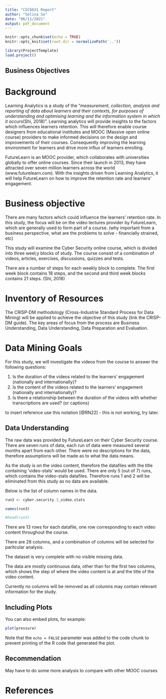 ```yaml
---
title: "CSC8631 Report"
author: "Selina So"
date: "06/11/2021"
output: pdf_document
---
```


```r
knitr::opts_chunk$set(echo = TRUE)
knitr::opts_knit$set(root.dir = normalizePath('..'))
```

```r
library(ProjectTemplate)
load.project()
```

## Business Objectives

# Background

Learning Analytics is a study of the "*measurement, collection, analysis and reporting of data about learners and their contexts, for purposes of understanding and optimising learning and the information system in which it occurs*(Shi, 2018)". Learning analytics will provide insights to the factors which influences learners retention. This will therefore enable course designers from educational institutes and MOOC (Massive open online course) providers  to make informed decisions on the design and improvements of their courses. Consequently improving the learning environment for learners and drive more influx of learners enrolling. 

FutureLearn is an MOOC provider, which collaborates with universities globally to offer online courses. Since their launch in 2013, they have attracted over seven million learners across the world (www.futurelearn.com). With the insights driven from Learning Analytics, it will help FutureLearn on how to improve the retention rate and learners' engagement. 

# Business objective
There are many factors which could influence the learners' retention rate. In this study, the focus will be on the video lectures provider by FutureLearn, which are generally used to form part of a course. (why important from a business perspective, what are the problems to solve - financially strained, etc) 

This study will examine the Cyber Security online course, which is divided into three weel;y blocks of study. The course consist of a combination of videos, articles, exercises, discussions, quizzes and tests. 

There are a number of steps for each weekly block to complete. The first week block contains 18 steps, and the second and third week blocks contains 21 steps. (Shi, 2018) 

# Inventory of Resources

The CRISP-DM methodology (Cross-Industrie Standard Process for Data Mining) will be applied to achieve the objective of this study (link the CRISP-DM guide). The key areas of focus from the process are Business Understanding, Data Understanding, Data Preparation and Evaluation. 

# Data Mining Goals

For this study, we will investigate the videos from the course to answer the following questions:

1. Is the duration of the videos related to the learners' engagement (nationally and internationally)?
2. Is the content of the videos related to the learners' engagement (nationally and internationally)?
3. Is there a relationship between the duration of the videos with whether transcriptions are used? (or captions)

to insert reference use this notation [@RN22] - this is not working, try later.

## Data Understanding 

The raw data was provided by FutureLearn on their Cyber Security course. There are seven runs of data, each run of data were measured several months apart from each other. There were no descriptions for the data, therefore assumptions will be made as to what the data means. 

As the study is on the video content, therefore the datafiles with the title containing 'video-stats' would be used. There are only 5 (out of 7) runs, which contains the video-stats datafiles. Therefore runs 1 and 2 will be eliminated from this study as no data are available. 

Below is the list of column names in the data. 
```r
run3 <- cyber.security.3_video.stats

names(run3)

#head(run3)
```
There are 13 rows for each datafile, one row corresponding to each video content throughout the course. 

There are 28 columns, and a combination of columns will be selected for paritcular analysis. 

The dataset is very complete with no visible missing data.

The data are mostly continuous data, other than for the first two columns, which shows the step of where the video content is at and the title of the video content. 

Currently no columns will be removed as all columns may contain relevant information for the study. 


## Including Plots

You can also embed plots, for example:

```r
plot(pressure)
```

Note that the `echo = FALSE` parameter was added to the code chunk to prevent printing of the R code that generated the plot.

## Recommendation
May have to do some more analysis to compare with other MOOC courses

# References
